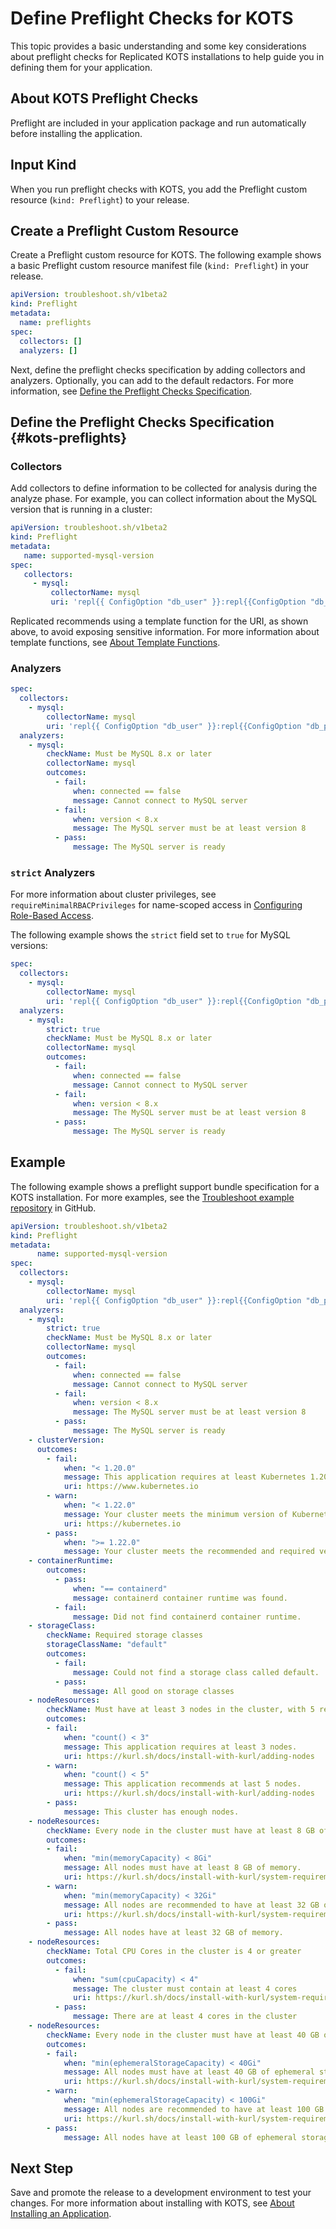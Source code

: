 

# Define Preflight Checks for KOTS

 This topic provides a basic understanding and some key considerations about preflight checks for Replicated KOTS installations to help guide you in defining them for your application.

## About KOTS Preflight Checks

<PreflightsAbout/> 

Preflight are included in your application package and run automatically before installing the application.

<PreflightsSpecLocations/>

## Input Kind

When you run preflight checks with KOTS, you add the Preflight custom resource (`kind: Preflight`) to your release.

## Create a Preflight Custom Resource

Create a Preflight custom resource for KOTS. The following example shows a basic Preflight custom resource manifest file (`kind: Preflight`) in your release.

<PreflightsCrNote/>

```yaml
apiVersion: troubleshoot.sh/v1beta2
kind: Preflight
metadata:
  name: preflights
spec:
  collectors: []
  analyzers: []
```

Next, define the preflight checks specification by adding collectors and analyzers. Optionally, you can add to the default redactors. For more information, see [Define the Preflight Checks Specification](#kots-preflights).

## Define the Preflight Checks Specification {#kots-preflights}

<PreflightsDefine/>

<PreflightsDefineXref/>

### Collectors

Add collectors to define information to be collected for analysis during the analyze phase. For example, you can collect information about the MySQL version that is running in a cluster:

   ```yaml
   apiVersion: troubleshoot.sh/v1beta2
   kind: Preflight
   metadata:
      name: supported-mysql-version
   spec:
      collectors:
        - mysql:
            collectorName: mysql
            uri: 'repl{{ ConfigOption "db_user" }}:repl{{ConfigOption "db_password" }}@tcp(repl{{ ConfigOption "db_host" }}:repl{{ConfigOption "db_port" }})/repl{{ ConfigOption "db_name" }}'
   ```

Replicated recommends using a template function for the URI, as shown above, to avoid exposing sensitive information. For more information about template functions, see [About Template Functions](/reference/template-functions-about).

<PreflightsDefineXref/>

### Analyzers

<PreflightsAddAnalyzers/>

```yaml
spec:
  collectors:
    - mysql:
        collectorName: mysql
        uri: 'repl{{ ConfigOption "db_user" }}:repl{{ConfigOption "db_password" }}@tcp(repl{{ ConfigOption "db_host" }}:repl{{ConfigOption "db_port" }})/repl{{ ConfigOption "db_name" }}'
  analyzers:
    - mysql:
        checkName: Must be MySQL 8.x or later
        collectorName: mysql
        outcomes:
          - fail:
              when: connected == false
              message: Cannot connect to MySQL server
          - fail:
              when: version < 8.x
              message: The MySQL server must be at least version 8
          - pass:
              message: The MySQL server is ready
```

<PreflightsDefineXref/>

<AnalyzersNote/>

### `strict` Analyzers

<PreflightsAddStrict/> 

For more information about cluster privileges, see `requireMinimalRBACPrivileges` for name-scoped access in [Configuring Role-Based Access](packaging-rbac#namespace-scoped-access).

The following example shows the `strict` field set to `true` for MySQL versions:

```yaml
spec:
  collectors:
    - mysql:
        collectorName: mysql
        uri: 'repl{{ ConfigOption "db_user" }}:repl{{ConfigOption "db_password" }}@tcp(repl{{ ConfigOption "db_host" }}:repl{{ConfigOption "db_port" }})/repl{{ ConfigOption "db_name" }}'
  analyzers:
    - mysql:
        strict: true
        checkName: Must be MySQL 8.x or later
        collectorName: mysql
        outcomes:
          - fail:
              when: connected == false
              message: Cannot connect to MySQL server
          - fail:
              when: version < 8.x
              message: The MySQL server must be at least version 8
          - pass:
              message: The MySQL server is ready
```

<PreflightsDefineXref/>

## Example

The following example shows a preflight support bundle specification for a KOTS installation. For more examples, see the [Troubleshoot example repository](https://github.com/replicatedhq/troubleshoot/tree/main/examples/preflight) in GitHub.

<PreflightsDefineXref/>

```yaml
apiVersion: troubleshoot.sh/v1beta2
kind: Preflight
metadata:
      name: supported-mysql-version
spec:
  collectors:
    - mysql:
        collectorName: mysql
        uri: 'repl{{ ConfigOption "db_user" }}:repl{{ConfigOption "db_password" }}@tcp(repl{{ ConfigOption "db_host" }}:repl{{ConfigOption "db_port" }})/repl{{ ConfigOption "db_name" }}'
  analyzers:
    - mysql:
        strict: true
        checkName: Must be MySQL 8.x or later
        collectorName: mysql
        outcomes:
          - fail:
              when: connected == false
              message: Cannot connect to MySQL server
          - fail:
              when: version < 8.x
              message: The MySQL server must be at least version 8
          - pass:
              message: The MySQL server is ready
    - clusterVersion:
      outcomes:
        - fail:
            when: "< 1.20.0"
            message: This application requires at least Kubernetes 1.20.0, and recommends 1.22.0.
            uri: https://www.kubernetes.io
        - warn:
            when: "< 1.22.0"
            message: Your cluster meets the minimum version of Kubernetes, but we recommend you update to 1.22.0 or later.
            uri: https://kubernetes.io
        - pass:
            when: ">= 1.22.0"
            message: Your cluster meets the recommended and required versions of Kubernetes.
    - containerRuntime:
        outcomes:
          - pass:
              when: "== containerd"
              message: containerd container runtime was found.
          - fail:
              message: Did not find containerd container runtime.
    - storageClass:
        checkName: Required storage classes
        storageClassName: "default"
        outcomes:
          - fail:
              message: Could not find a storage class called default.
          - pass:
              message: All good on storage classes
    - nodeResources:
        checkName: Must have at least 3 nodes in the cluster, with 5 recommended
        outcomes:
        - fail:
            when: "count() < 3"
            message: This application requires at least 3 nodes.
            uri: https://kurl.sh/docs/install-with-kurl/adding-nodes
        - warn:
            when: "count() < 5"
            message: This application recommends at last 5 nodes.
            uri: https://kurl.sh/docs/install-with-kurl/adding-nodes
        - pass:
            message: This cluster has enough nodes.
    - nodeResources:
        checkName: Every node in the cluster must have at least 8 GB of memory, with 32 GB recommended
        outcomes:
        - fail:
            when: "min(memoryCapacity) < 8Gi"
            message: All nodes must have at least 8 GB of memory.
            uri: https://kurl.sh/docs/install-with-kurl/system-requirements
        - warn:
            when: "min(memoryCapacity) < 32Gi"
            message: All nodes are recommended to have at least 32 GB of memory.
            uri: https://kurl.sh/docs/install-with-kurl/system-requirements
        - pass:
            message: All nodes have at least 32 GB of memory.
    - nodeResources:
        checkName: Total CPU Cores in the cluster is 4 or greater
        outcomes:
          - fail:
              when: "sum(cpuCapacity) < 4"
              message: The cluster must contain at least 4 cores
              uri: https://kurl.sh/docs/install-with-kurl/system-requirements
          - pass:
              message: There are at least 4 cores in the cluster
    - nodeResources:
        checkName: Every node in the cluster must have at least 40 GB of ephemeral storage, with 100 GB recommended
        outcomes:
        - fail:
            when: "min(ephemeralStorageCapacity) < 40Gi"
            message: All nodes must have at least 40 GB of ephemeral storage.
            uri: https://kurl.sh/docs/install-with-kurl/system-requirements
        - warn:
            when: "min(ephemeralStorageCapacity) < 100Gi"
            message: All nodes are recommended to have at least 100 GB of ephemeral storage.
            uri: https://kurl.sh/docs/install-with-kurl/system-requirements
        - pass:
            message: All nodes have at least 100 GB of ephemeral storage.   
```

## Next Step

Save and promote the release to a development environment to test your changes. For more information about installing with KOTS, see [About Installing an Application](/enterprise/installing-overview).


